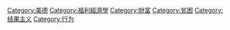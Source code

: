 [[Category:美德|Category:美德]]
[[Category:福利經濟學|Category:福利經濟學]]
[[Category:財富|Category:財富]]
[[Category:贫困|Category:贫困]]
[[Category:结果主义|Category:结果主义]]
[[Category:行为|Category:行为]]